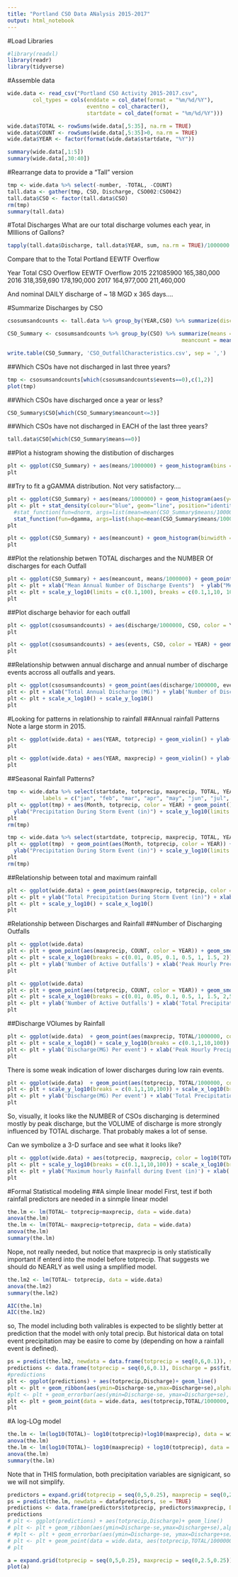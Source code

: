 ```yaml
---
title: "Portland CSO Data ANalysis 2015-2017"
output: html_notebook
---
```



#Load Libraries
```r
#library(readxl)
library(readr)
library(tidyverse)
```


#Assemble data
```r

wide.data <- read_csv("Portland CSO Activity 2015-2017.csv", 
        col_types = cols(enddate = col_date(format = "%m/%d/%Y"), 
                         eventno = col_character(),
                         startdate = col_date(format = "%m/%d/%Y")))

wide.data$TOTAL <- rowSums(wide.data[,5:35], na.rm = TRUE)
wide.data$COUNT <- rowSums(wide.data[,5:35]>0, na.rm = TRUE)
wide.data$YEAR <- factor(format(wide.data$startdate, "%Y"))

summary(wide.data[,1:5])
summary(wide.data[,30:40])
```
#Rearrange data to provide a "Tall" version
```r
tmp <- wide.data %>% select(-number, -TOTAL, -COUNT)
tall.data <- gather(tmp, CSO, Discharge, CSO002:CSO042)
tall.data$CSO <- factor(tall.data$CSO)
rm(tmp)
summary(tall.data)
```

#Total Discharges
What are our total discharge volumes each year, in MIllions of Gallons?
```r
tapply(tall.data$Discharge, tall.data$YEAR, sum, na.rm = TRUE)/1000000
```
Compare that to the Total Portland EEWTF Overflow

Year  Total CSO Overflow	EEWTF Overflow
2015	221085900           165,380,000
2016	318,359,690	        178,190,000	
2017	164,977,000	        211,460,000

And nominal DAILY discharge of ~ 18 MGD x 365 days....


#Summarize Discharges by CSO
```r
csosumsandcounts <- tall.data %>% group_by(YEAR,CSO) %>% summarize(discharge = sum(Discharge, na.rm = TRUE), events = sum(Discharge>0, na.rm = TRUE))

CSO_Summary <- csosumsandcounts %>% group_by(CSO) %>% summarize(means = mean(discharge, na.rm=TRUE), sds = sd(discharge, na.rm = TRUE),
                                                       meancount = mean(events, na.rm=TRUE), sdcount = sd(events, na.rm = TRUE))

write.table(CSO_Summary, 'CSO_OutfallCharacteristics.csv', sep = ',')
```

##Which CSOs have not discharged in last three years?
```r
tmp <- csosumsandcounts[which(csosumsandcounts$events==0),c(1,2)]
plot(tmp)
```

##Which CSOs have discharged once a year or less?
```r
CSO_Summary$CSO[which(CSO_Summary$meancount<=3)]
```

##Which CSOs have not discharged in EACH of the last  three years?
```r
tall.data$CSO[which(CSO_Summary$means==0)]
```



##Plot a histogram showing the distibution of discharges
```r
plt <- ggplot(CSO_Summary) + aes(means/1000000) + geom_histogram(bins = 20) + xlab("Mean Annual Discharge (MG)") + ggtitle('Portland CSO Discharges by Outfall 2015-2017')
plt
```


##Try to fit a gGAMMA distribution.  Not very satisfactory....
```r
plt <- ggplot(CSO_Summary) + aes(means/1000000) + geom_histogram(aes(y=..density..), bins = 20) + xlab("Mean Annual Discharge (MG)") + ggtitle('Portland CSO Discharges by Outfall 2015-2017')
plt <- plt + stat_density(colour="blue", geom="line", position="identity") +
  #stat_function(fun=dnorm, args=list(mean=mean(CSO_Summary$means/1000000), sd=sd(CSO_Summary$means/1000000))) +
  stat_function(fun=dgamma, args=list(shape=mean(CSO_Summary$means/1000000)^2/sd(CSO_Summary$means/1000000)^2, scale=sd(CSO_Summary$means/1000000)^2/mean(CSO_Summary$means/1000000)), color = 'red')
plt
```


```r
plt <- ggplot(CSO_Summary) + aes(meancount) + geom_histogram(binwidth = 2) + xlab("Mean Annual Number of Discharge Events") + ggtitle('Portland CSO Discharge Events by Outfall 2015-2017')
plt
```

##Plot the relationship betwen TOTAL discharges and the NUMBER Of discharges for each Outfall
```r
plt <- ggplot(CSO_Summary) + aes(meancount, means/1000000) + geom_point() + geom_smooth(method = 'lm')
plt <- plt + xlab("Mean Annual Number of Discharge Events")  + ylab("Mean Annual Discharge (MG)") + ggtitle('Portland CSO Discharges by Outfall 2015-2017')
plt <- plt + scale_y_log10(limits = c(0.1,100), breaks = c(0.1,1,10, 100))
plt
```

##Plot discharge behavior for each outfall
```r
plt <- ggplot(csosumsandcounts) + aes(discharge/1000000, CSO, color = YEAR) + geom_point() + xlab("Total Annual Discharge (MG)") + ggtitle('Portland CSO Discharges 2015-2017') + scale_x_log10(limits = c(0.1,100), breaks = c(0.1,1,10, 100))
plt
```


```r
plt <- ggplot(csosumsandcounts) + aes(events, CSO, color = YEAR) + geom_point() + xlab("Number of Discharge Events") + ggtitle('Portland CSO Discharges 2015-2017')
plt
```

##Relationship betwwen annual discharge and annual number of discharge events accross all outfalls and years.
```r
plt <- ggplot(csosumsandcounts) + geom_point(aes(discharge/1000000, events, shape = YEAR , color= CSO)) + geom_smooth(aes(discharge/1000000, events), method = 'lm')
plt <- plt + xlab("Total Annual Discharge (MG)") + ylab('Number of Discharge Events') + ggtitle('Portland CSO Discharges 2015-2017')
plt <- plt + scale_x_log10() + scale_y_log10()
plt
```


#Looking for patterns in relationship to rainfall
##Annual rainfall Patterns
Note a large storm in 2015.
```r
plt <- ggplot(wide.data) + aes(YEAR, totprecip) + geom_violin() + ylab("Total Precipitation During Storm Event (in)") + scale_y_log10(limits =c(0.1, 10))
plt
```

```r
plt <- ggplot(wide.data) + aes(YEAR, maxprecip) + geom_violin() + ylab("Maximum Precipitation During Storm Event (in)") + scale_y_log10(limits =c(0.05, 5))
plt
```

##Seasonal Rainfall Patterns?
```r
tmp <- wide.data %>% select(startdate, totprecip, maxprecip, TOTAL, YEAR) %>% mutate(Month = factor(format(startdate, "%m"),
           labels = c("jan", "feb", "mar", "apr", "may", "jun", "jul", "aug", "sep", "oct", "nov", "dec")))
plt <- ggplot(tmp) + aes(Month, totprecip, color = YEAR) + geom_point() +  
  ylab("Precipitation During Storm Event (in)") + scale_y_log10(limits =c(0.05, 5))
plt
rm(tmp)
```

```r
tmp <- wide.data %>% select(startdate, totprecip, maxprecip, TOTAL, YEAR) %>% mutate(Month =as.integer(format(startdate, "%m")))
plt <- ggplot(tmp)  + geom_point(aes(Month, totprecip, color = YEAR)) +  geom_smooth(aes(Month, totprecip)) +
  ylab("Precipitation During Storm Event (in)") + scale_y_log10(limits =c(0.05, 5))
plt
rm(tmp)
```

##Relationship between total and maximum rainfall
```r
plt <- ggplot(wide.data) + geom_point(aes(maxprecip, totprecip, color = YEAR)) + geom_smooth(aes(maxprecip, totprecip), method = 'lm')
plt <- plt + ylab("Total Precipitation During Storm Event (in)") + xlab("Peak Hourly Precipitation During Storm Event (in)")
plt <- plt + scale_y_log10() + scale_x_log10()
plt
```

#Relationship between Discharges and Rainfall
##Number of Discharging Outfalls
```r
plt <- ggplot(wide.data) 
plt <- plt + geom_point(aes(maxprecip, COUNT, color = YEAR)) + geom_smooth(aes(maxprecip, COUNT), method = "lm")
plt <- plt + scale_x_log10(breaks = c(0.01, 0.05, 0.1, 0.5, 1, 1.5, 2))
plt <- plt + ylab('Number of Active Outfalls') + xlab('Peak Hourly Precipitation During Event (in)')
plt
```

```r
plt <- ggplot(wide.data) 
plt <- plt + geom_point(aes(totprecip, COUNT, color = YEAR)) + geom_smooth(aes(totprecip, COUNT), method = "lm")
plt <- plt + scale_x_log10(breaks = c(0.01, 0.05, 0.1, 0.5, 1, 1.5, 2,5,10))
plt <- plt + ylab('Number of Active Outfalls') + xlab('Total Precipitation During Event (in)')
plt
```

##Discharge VOlumes by Rainfall
```r
plt <- ggplot(wide.data)  + geom_point(aes(maxprecip, TOTAL/1000000, color = YEAR)) + geom_smooth(aes(maxprecip, TOTAL/1000000), method = "lm")
plt <- plt + scale_x_log10() + scale_y_log10(breaks = c(0.1,1,10,100))
plt <- plt + ylab('Discharge(MG) Per event') + xlab('Peak Hourly Precipitation During Event (in)')
plt
```

There is some weak indication of lower discharges during low rain events.


```r
plt <- ggplot(wide.data)  + geom_point(aes(totprecip, TOTAL/1000000, color = YEAR)) + geom_smooth(aes(totprecip, TOTAL/1000000), method = "lm")
plt <- plt + scale_y_log10(breaks = c(0.1,1,10,100)) + scale_x_log10(breaks = c(0.1,0.5,1,5,10))
plt <- plt + ylab('Discharge(MG) Per event') + xlab('Total Precipitation During Event (in)')
plt
```

So, visually, it looks like the NUMBER of CSOs discharging is determined mostly by peak discharge, but the VOLUME of discharge is more strongly influenced by TOTAL discharge.  That probably makes a lot of sense.


Can we symbolize a 3-D surface and see what it looks like?
```r
plt <- ggplot(wide.data) + aes(totprecip, maxprecip, color = log10(TOTAL)) + geom_point(size = 5)
plt <- plt + scale_y_log10(breaks = c(0.1,1,10,100)) + scale_x_log10(breaks = c(0.1,0.2, 0.5,1,2,5,10))
plt <- plt + ylab('Maximum hourly Rainfall during Event (in)') + xlab('Total Precipitation During Event (in)')
plt
```


#Formal Statistical modeling
##A simple linear model
First, test if both rainfall predictors are needed in a sinmple linear model
```r
the.lm <- lm(TOTAL~ totprecip+maxprecip, data = wide.data)
anova(the.lm)
the.lm <- lm(TOTAL~ maxprecip+totprecip, data = wide.data)
anova(the.lm)
summary(the.lm)
```
Nope, not really needed, but notice that maxprecip is only statistically important if enterd into the model before totprecip.  That suggests we should do NEARLY as well using a smplified model.

```r
the.lm2 <- lm(TOTAL~ totprecip, data = wide.data)
anova(the.lm2)
summary(the.lm2)
```

```r
AIC(the.lm)
AIC(the.lm2)
```
so, The model including both valirables is expected to be slightly better at prediction that the model with only total precip.  But historical data on total event precipitation may be easire to come by (depending on how a rainfall event is defined).  


```r
ps = predict(the.lm2, newdata = data.frame(totprecip = seq(0,6,0.1)), se = TRUE)
predictions <- data.frame(totprecip = seq(0,6,0.1), Discharge = ps$fit/1000000, se = ps$se.fit/1000000)
#predictions
plt <- ggplot(predictions) + aes(totprecip,Discharge)+ geom_line()
plt <- plt + geom_ribbon(aes(ymin=Discharge-se,ymax=Discharge+se),alpha=0.5, color = "blue")
#plt <- plt + geom_errorbar(aes(ymin=Discharge-se, ymax=Discharge+se), width=.1)
plt <- plt + geom_point(data = wide.data, aes(totprecip,TOTAL/1000000, color = YEAR))
plt
```

#A log-LOg model
```r
the.lm <- lm(log10(TOTAL)~ log10(totprecip)+log10(maxprecip), data = wide.data)
anova(the.lm)
the.lm <- lm(log10(TOTAL)~ log10(maxprecip) + log10(totprecip), data = wide.data)
anova(the.lm)
summary(the.lm)
```

Note that in THIS formulation, both precipitation variables are signigicant, so we will not simplify.
```r
predictors = expand.grid(totprecip = seq(0,5,0.25), maxprecip = seq(0,2.5,0.25))
ps = predict(the.lm, newdata = datafpredictors, se = TRUE)
predictions <- data.frame(predictors$totprecip, predictors$maxprecip, Discharge = ps$fit, se = ps$se.fit)
predictions
# plt <- ggplot(predictions) + aes(totprecip,Discharge)+ geom_line()
# plt <- plt + geom_ribbon(aes(ymin=Discharge-se,ymax=Discharge+se),alpha=0.5, color = "blue")
# #plt <- plt + geom_errorbar(aes(ymin=Discharge-se, ymax=Discharge+se), width=.1)
# plt <- plt + geom_point(data = wide.data, aes(totprecip,TOTAL/1000000, color = YEAR))
# plt
```


```r
a = expand.grid(totprecip = seq(0,5,0.25), maxprecip = seq(0,2.5,0.25))
plot(a)
```


